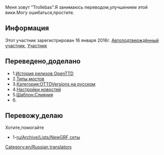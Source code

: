 Меня зовут "Trollebas".Я занимаюсь переводом,улучшением этой вики.Могу ошибаться,простите.
==Информация==
Этот участник зарегистрирован 16 января 2016г. 
[[en/Autoconfirmed users|Автоподтверждённый участник]], [[en/Users|Участник]]

==Переведено,доделано==
*1.[[ru/Archive/OpenTTD/Main Page|История релизов OpenTTD]]
*2.[[ru/Manual/Base Set/Типы мостов|Типы мостов]]
*3.[[Template:ru/Archive/OTTDВерсии|Категория:OTTDVersions на русском]]
*4.[[ru/Archive/Manual/Settings/Настройки новостей|Настройки новостей]]
*5.[[Template:ru/Слияния|Шаблон:Слияния]]
*6.[[|]]

==Перевожу,делаю==
Хотите,помогайте
*1-[[ru/Archive/Lists/NewGRF сеты]]
[[Category:en/Russian translators]]